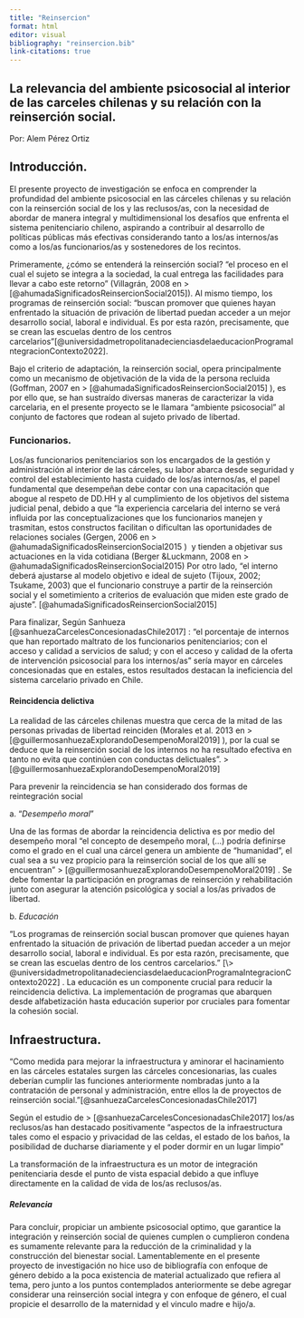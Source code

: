 ```yaml
---
title: "Reinsercion"
format: html
editor: visual
bibliography: "reinsercion.bib"
link-citations: true
---
```


## **La relevancia del ambiente psicosocial al interior de las carceles chilenas y su relación con la reinserción social.**

Por: Alem Pérez Ortiz

## Introducción.

El presente proyecto de investigación se enfoca en comprender la profundidad del ambiente psicosocial en las cárceles chilenas y su relación con la reinserción social de los y las reclusos/as, con la necesidad de abordar de manera integral y multidimensional los desafíos que enfrenta el sistema penitenciario chileno, aspirando a contribuir al desarrollo de políticas públicas más efectivas considerando tanto a los/as internos/as como a los/as funcionarios/as y sostenedores de los recintos.

Primeramente, ¿cómo se entenderá la reinserción social? “el proceso en el cual el sujeto se integra a la sociedad, la cual entrega las facilidades para llevar a cabo este retorno” (Villagrán, 2008 en \> [@ahumadaSignificadosReinsercionSocial2015]). Al mismo tiempo, los programas de reinserción social: "buscan promover que quienes hayan enfrentado la situación de privación de libertad puedan acceder a un mejor desarrollo social, laboral e individual. Es por esta razón, precisamente, que se crean las escuelas dentro de los centros carcelarios"[@universidadmetropolitanadecienciasdelaeducacionProgramaIntegracionContexto2022].

Bajo el criterio de adaptación, la reinserción social, opera principalmente como un mecanismo de objetivación de la vida de la persona recluida (Goffman, 2007 en \> [@ahumadaSignificadosReinsercionSocial2015] ), es por ello que, se han sustraído diversas maneras de caracterizar la vida carcelaria, en el presente proyecto se le llamara “ambiente psicosocial” al conjunto de factores que rodean al sujeto privado de libertad.

### Funcionarios.

Los/as funcionarios penitenciarios son los encargados de la gestión y administración al interior de las cárceles, su labor abarca desde seguridad y control del establecimiento hasta cuidado de los/as internos/as, el papel fundamental que desempeñan debe contar con una capacitación que abogue al respeto de DD.HH y al cumplimiento de los objetivos del sistema judicial penal, debido a que “la experiencia carcelaria del interno se verá influida por las conceptualizaciones que los funcionarios manejen y trasmitan, estos constructos facilitan o dificultan las oportunidades de relaciones sociales (Gergen, 2006 en \> @ahumadaSignificadosReinsercionSocial2015 )  y tienden a objetivar sus actuaciones en la vida cotidiana (Berger &Luckmann, 2008 en \> @ahumadaSignificadosReinsercionSocial2015) Por otro lado, “el interno deberá ajustarse al modelo objetivo e ideal de sujeto (Tijoux, 2002; Tsukame, 2003) que el funcionario construye a partir de la reinserción social y el sometimiento a criterios de evaluación que miden este grado de ajuste”. [@ahumadaSignificadosReinsercionSocial2015]

Para finalizar, Según Sanhueza [@sanhuezaCarcelesConcesionadasChile2017] : “el porcentaje de internos que han reportado maltrato de los funcionarios penitenciarios; con el acceso y calidad a servicios de salud; y con el acceso y calidad de la oferta de intervención psicosocial para los internos/as” sería mayor en cárceles concesionadas que en estales, estos resultados destacan la ineficiencia del sistema carcelario privado en Chile.

#### Reincidencia delictiva

La realidad de las cárceles chilenas muestra que cerca de la mitad de las personas privadas de libertad reinciden (Morales et al. 2013 en \> [@guillermosanhuezaExplorandoDesempenoMoral2019] ), por la cual se deduce que la reinserción social de los internos no ha resultado efectiva en tanto no evita que continúen con conductas delictuales”. \> [@guillermosanhuezaExplorandoDesempenoMoral2019]

Para prevenir la reincidencia se han considerado dos formas de reintegración social

a\. "*Desempeño moral*"

Una de las formas de abordar la reincidencia delictiva es por medio del desempeño moral “el concepto de desempeño moral, (…) podría definirse como el grado en el cual una cárcel genera un ambiente de “humanidad”, el cual sea a su vez propicio para la reinserción social de los que allí se encuentran” \> [@guillermosanhuezaExplorandoDesempenoMoral2019] . Se debe fomentar la participación en programas de reinserción y rehabilitación junto con asegurar la atención psicológica y social a los/as privados de libertad.

b\. *Educación*

“Los programas de reinserción social buscan promover que quienes hayan enfrentado la situación de privación de libertad puedan acceder a un mejor desarrollo social, laboral e individual. Es por esta razón, precisamente, que se crean las escuelas dentro de los centros carcelarios.” [\> @universidadmetropolitanadecienciasdelaeducacionProgramaIntegracionContexto2022] . La educación es un componente crucial para reducir la reincidencia delictiva. La implementación de programas que abarquen desde alfabetización hasta educación superior por cruciales para fomentar la cohesión social.

## Infraestructura.

“Como medida para mejorar la infraestructura y aminorar el hacinamiento en las cárceles estatales surgen las cárceles concesionarias, las cuales deberían cumplir las funciones anteriormente nombradas junto a la contratación de personal y administración, entre ellos la de proyectos de reinserción social.”[@sanhuezaCarcelesConcesionadasChile2017]

Según el estudio de \> [@sanhuezaCarcelesConcesionadasChile2017] los/as reclusos/as han destacado positivamente “aspectos de la infraestructura tales como el espacio y privacidad de las celdas, el estado de los baños, la posibilidad de ducharse diariamente y el poder dormir en un lugar limpio”

La transformación de la infraestructura es un motor de integración penitenciaria desde el punto de vista espacial debido a que influye directamente en la calidad de vida de los/as reclusos/as.

##### Relevancia

Para concluir, propiciar un ambiente psicosocial optimo, que garantice la integración y reinserción social de quienes cumplen o cumplieron condena es sumamente relevante para la reducción de la criminalidad y la construcción del bienestar social. Lamentablemente en el presente proyecto de investigación no hice uso de bibliografía con enfoque de género debido a la poca existencia de material actualizado que refiera al tema, pero junto a los puntos contemplados anteriormente se debe agregar considerar una reinserción social integra y con enfoque de género, el cual propicie el desarrollo de la maternidad y el vinculo madre e hijo/a.\
